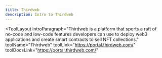 ```yaml
---
title: Thirdweb
description: Intro to Thirdweb
---
```


<ToolLayout
    introParagraph="Thirdweb is a platform that sports a raft of no-code and low-code features developers can use to deploy web3 applications and create smart contracts to sell NFT collections."
    toolName="Thirdweb"
    toolLink="https://portal.thirdweb.com/"
    toolDocsLink="https://portal.thirdweb.com/"
>
</ToolLayout>